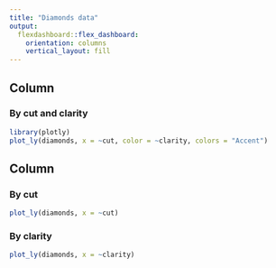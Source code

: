 ```yaml
---
title: "Diamonds data"
output: 
  flexdashboard::flex_dashboard:
    orientation: columns
    vertical_layout: fill
---
```


Column {data-width=650}
-----------------------------------------------------------------------

### By cut and clarity

```r
library(plotly)
plot_ly(diamonds, x = ~cut, color = ~clarity, colors = "Accent")
```

Column {data-width=350}
-----------------------------------------------------------------------

### By cut

```r
plot_ly(diamonds, x = ~cut)
```

### By clarity

```r
plot_ly(diamonds, x = ~clarity)
```

